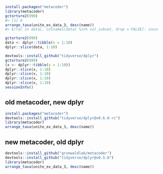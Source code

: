 


```r
install.packages("metacoder")
library(metacoder)
gctorture2(999)
#> [1] 0
arrange_taxa(unite_ex_data_3, desc(name))
#> Error in data[, colnames(data) %in% col_subset, drop = FALSE]: incorrect number of dimensions
```

```r
gctorture2(999)
data <- dplyr::tibble(x = 1:10)
dplyr::slice(data, 1:10)
```

```r
devtools::install_github("tidyverse/dplyr")
gctorture2(999)
(x <- dplyr::tibble(y = 1:10))
dplyr::slice(x, 1:10)
dplyr::slice(x, 1:10)
dplyr::slice(x, 1:10)
dplyr::slice(x, 1:10)
sessionInfo()
```

## old metacoder, new dplyr

```r
install.packages("metacoder")
devtools::install_github("tidyverse/dplyr@v0.6.0-rc")
library(metacoder)
arrange_taxa(unite_ex_data_3, desc(name))
```


## new metacoder, old dplyr

```r
devtools::install_github("grunwaldlab/metacoder")
devtools::install_github("tidyverse/dplyr@v0.5.0")
library(metacoder)
arrange_taxa(unite_ex_data_3, desc(name))
```